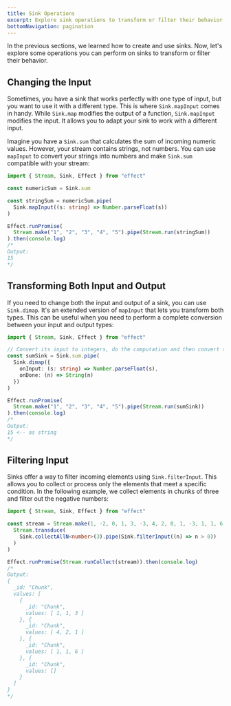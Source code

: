 ```yaml
---
title: Sink Operations
excerpt: Explore sink operations to transform or filter their behavior. Learn to adapt sinks for different input types using `Sink.mapInput`. Discover how `Sink.dimap` allows complete conversion between input and output types. Utilize `Sink.filterInput` to selectively process elements based on specific conditions.
bottomNavigation: pagination
---
```


In the previous sections, we learned how to create and use sinks. Now, let's explore some operations you can perform on sinks to transform or filter their behavior.

## Changing the Input

Sometimes, you have a sink that works perfectly with one type of input, but you want to use it with a different type. This is where `Sink.mapInput` comes in handy. While `Sink.map` modifies the output of a function, `Sink.mapInput` modifies the input. It allows you to adapt your sink to work with a different input.

Imagine you have a `Sink.sum` that calculates the sum of incoming numeric values. However, your stream contains strings, not numbers. You can use `mapInput` to convert your strings into numbers and make `Sink.sum` compatible with your stream:

```ts twoslash
import { Stream, Sink, Effect } from "effect"

const numericSum = Sink.sum

const stringSum = numericSum.pipe(
  Sink.mapInput((s: string) => Number.parseFloat(s))
)

Effect.runPromise(
  Stream.make("1", "2", "3", "4", "5").pipe(Stream.run(stringSum))
).then(console.log)
/*
Output:
15
*/
```

## Transforming Both Input and Output

If you need to change both the input and output of a sink, you can use `Sink.dimap`. It's an extended version of `mapInput` that lets you transform both types. This can be useful when you need to perform a complete conversion between your input and output types:

```ts twoslash
import { Stream, Sink, Effect } from "effect"

// Convert its input to integers, do the computation and then convert them back to a string
const sumSink = Sink.sum.pipe(
  Sink.dimap({
    onInput: (s: string) => Number.parseFloat(s),
    onDone: (n) => String(n)
  })
)

Effect.runPromise(
  Stream.make("1", "2", "3", "4", "5").pipe(Stream.run(sumSink))
).then(console.log)
/*
Output:
15 <-- as string
*/
```

## Filtering Input

Sinks offer a way to filter incoming elements using `Sink.filterInput`. This allows you to collect or process only the elements that meet a specific condition. In the following example, we collect elements in chunks of three and filter out the negative numbers:

```ts twoslash
import { Stream, Sink, Effect } from "effect"

const stream = Stream.make(1, -2, 0, 1, 3, -3, 4, 2, 0, 1, -3, 1, 1, 6).pipe(
  Stream.transduce(
    Sink.collectAllN<number>(3).pipe(Sink.filterInput((n) => n > 0))
  )
)

Effect.runPromise(Stream.runCollect(stream)).then(console.log)
/*
Output:
{
  _id: "Chunk",
  values: [
    {
      _id: "Chunk",
      values: [ 1, 1, 3 ]
    }, {
      _id: "Chunk",
      values: [ 4, 2, 1 ]
    }, {
      _id: "Chunk",
      values: [ 1, 1, 6 ]
    }, {
      _id: "Chunk",
      values: []
    }
  ]
}
*/
```
